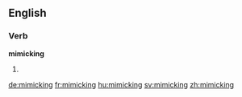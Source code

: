 ==English==

===Verb===
'''mimicking'''

# {{present participle of|mimic}}

[[de:mimicking]]
[[fr:mimicking]]
[[hu:mimicking]]
[[sv:mimicking]]
[[zh:mimicking]]